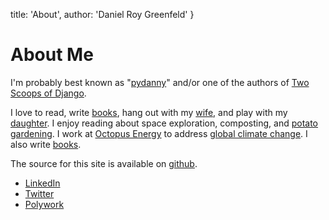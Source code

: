 
  title: 'About',
  author: 'Daniel Roy Greenfeld'
}

# About Me

I'm probably best known as "[pydanny](https://www.google.com/search?q=pydanny)" and/or one of the authors of [Two Scoops of Django](/books/tech).

I love to read, write [books](/books), hang out with my [wife](https://audrey.feldroy.com/), and play with my [daughter](/tags/uma). I enjoy reading about space exploration, composting, and [potato gardening](/posts/growing-potatoes-in-southern-california). I work at [Octopus Energy](https://octopusenergy.com/) to address [global climate change](/tags/climate-change). I also write [books](/books).

The source for this site is available on [github](https://github.com/pydanny/daniel.feldroy.com).

- [LinkedIn](https://www.linkedin.com/in/danielfeldroy/)
- [Twitter](https://twitter.com/pydanny)
- [Polywork](https://www.polywork.com/danielfeldroy)
